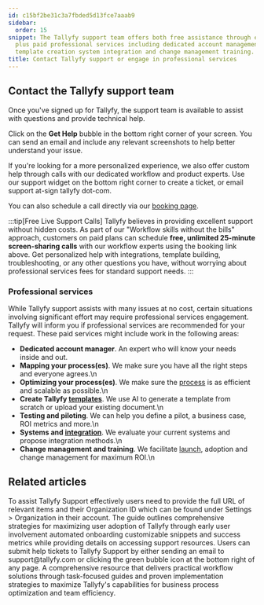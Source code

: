 ```yaml
---
id: c15bf2be31c3a7fbded5d13fce7aaab9
sidebar:
  order: 15
snippet: The Tallyfy support team offers both free assistance through email and chat
  plus paid professional services including dedicated account management process optimization
  template creation system integration and change management training.
title: Contact Tallyfy support or engage in professional services
---
```


## Contact the Tallyfy support team

Once you've signed up for Tallyfy, the support team is available to assist with questions and provide technical help.

Click on the **Get Help** bubble in the bottom right corner of your screen. You can send an email and include any relevant screenshots to help better understand your issue.

If you're looking for a more personalized experience, we also offer custom help through calls with our dedicated workflow and product experts. Use our support widget on the bottom right corner to create a ticket, or email support at-sign tallyfy dot-com.

You can also schedule a call directly via our [booking page](https://tallyfy.com/booking/).

:::tip[Free Live Support Calls]
Tallyfy believes in providing excellent support without hidden costs. As part of our "Workflow skills without the bills" approach, customers on paid plans can schedule **free, unlimited 25-minute screen-sharing calls** with our workflow experts using the booking link above. Get personalized help with integrations, template building, troubleshooting, or any other questions you have, without worrying about professional services fees for standard support needs.
:::

### Professional services

While Tallyfy support assists with many issues at no cost, certain situations involving significant effort may require professional services engagement. Tallyfy will inform you if professional services are recommended for your request. These paid services might include work in the following areas:

* **Dedicated account manager**. An expert who will know your needs inside and out.
* **Mapping your process(es)**. We make sure you have all the right steps and everyone agrees.\n
* **Optimizing your process(es)**. We make sure the [process](/products/pro/tracking-and-tasks/processes/) is as efficient and scalable as possible.\n
* **Create Tallyfy [templates](/products/pro/documenting/templates/)**. We use AI to generate a template from scratch or upload your existing document.\n
* **Testing and piloting**. We can help you define a pilot, a business case, ROI metrics and more.\n
* **Systems and [integration](/products/pro/integrations/)**. We evaluate your current systems and propose integration methods.\n
* **Change management and training**. We facilitate [launch](/products/pro/launching/), adoption and change management for maximum ROI.\n


## Related articles
<CardGrid>
<LinkTitleCard header="<b>Support > Provide necessary info to Tallyfy's support team</b>" href="/products/pro/miscellaneous/support/how-to-provide-necessary-info-to-tallyfy-support/" > To assist Tallyfy Support effectively users need to provide the full URL of relevant items and their Organization ID which can be found under Settings > Organization in their account. </LinkTitleCard>
<LinkTitleCard header="<b>Miscellaneous > Support</b>" href="/products/pro/miscellaneous/support/" > The guide outlines comprehensive strategies for maximizing user adoption of Tallyfy through early user involvement automated onboarding customizable snippets and success metrics while providing details on accessing support resources. </LinkTitleCard>
<LinkTitleCard header="<b>Support > Submit a help ticket</b>" href="/products/pro/miscellaneous/support/how-do-i-submit-a-help-ticket-to-tallyfy/" > Users can submit help tickets to Tallyfy Support by either sending an email to support@tallyfy.com or clicking the green bubble icon at the bottom right of any page. </LinkTitleCard>
<LinkTitleCard header="<b>Tutorials > How-to guides</b>" href="/products/pro/tutorials/how-to/" > A comprehensive resource that delivers practical workflow solutions through task-focused guides and proven implementation strategies to maximize Tallyfy's capabilities for business process optimization and team efficiency. </LinkTitleCard>
</CardGrid>